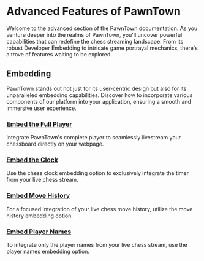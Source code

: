 # Advanced Features of PawnTown

Welcome to the advanced section of the PawnTown documentation. As you venture deeper into the realms of PawnTown, you'll uncover powerful capabilities that can redefine the chess streaming landscape. From its robust Developer Embedding to intricate game portrayal mechanics, there's a trove of features waiting to be explored.

## Embedding

PawnTown stands out not just for its user-centric design but also for its unparalleled embedding capabilities. Discover how to incorporate various components of our platform into your application, ensuring a smooth and immersive user experience.

### [Embed the Full Player](/advanced/embedding/full-player.mdx)

Integrate PawnTown's complete player to seamlessly livestream your chessboard directly on your webpage.

### [Embed the Clock](/advanced/embedding/clock.mdx)

Use the chess clock embedding option to exclusively integrate the timer from your live chess stream.

### [Embed Move History](/advanced/embedding/moves.mdx)

For a focused integration of your live chess move history, utilize the move history embedding option.

### [Embed Player Names](/advanced/embedding/player-names.mdx)

To integrate only the player names from your live chess stream, use the player names embedding option.
